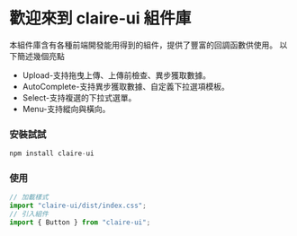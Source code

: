 # 歡迎來到 claire-ui 組件庫

本組件庫含有各種前端開發能用得到的組件，提供了豐富的回調函數供使用。
以下簡述幾個亮點

- Upload-支持拖曳上傳、上傳前檢查、異步獲取數據。
- AutoComplete-支持異步獲取數據、自定義下拉選項模板。
- Select-支持複選的下拉式選單。
- Menu-支持縱向與橫向。

### 安裝試試

```javascript
npm install claire-ui
```

### 使用

```javascript
// 加載樣式
import "claire-ui/dist/index.css";
// 引入組件
import { Button } from "claire-ui";
```

